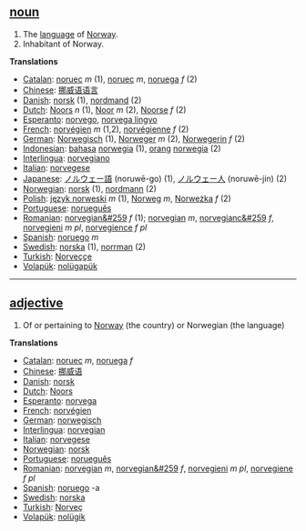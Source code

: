 == [[noun]] ==
# The [[language]] of [[Norway]].
# Inhabitant of Norway.

'''Translations'''
*[[Catalan]]: [[noruec]] ''m'' (1), [[noruec]] ''m'', [[noruega]] ''f'' (2)
*[[Chinese]]: [[挪威语语言]]
*[[Danish]]: [[norsk]] (1), [[nordmand]] (2)
*[[Dutch]]: [[Noors]] ''n'' (1), [[Noor]] ''m'' (2), [[Noorse]] ''f'' (2)
*[[Esperanto]]: [[norvego]], [[norvega lingvo]]
*[[French]]: [[norvégien]] ''m'' (1,2), [[norvégienne]] ''f'' (2)
*[[German]]: [[Norwegisch]] (1), [[Norweger]] ''m'' (2), [[Norwegerin]] ''f'' (2)
*[[Indonesian]]: [[bahasa]] [[norwegia]] (1), [[orang]] [[norwegia]] (2)
*[[Interlingua]]: [[norvegiano]]
*[[Italian]]: [[norvegese]]
*[[Japanese]]: [[ノルウェー語]] (noruwē-go) (1), [[ノルウェー人]] (noruwē-jin) (2)
*[[Norwegian]]: [[norsk]] (1), [[nordmann]] (2)
*[[Polish]]: [[język norweski]] ''m'' (1), [[Norweg]] ''m'', [[Norweżka]] ''f'' (2)
*[[Portuguese]]: [[norueguês]]
*[[Romanian]]: [[norvegian&#259]] ''f'' (1); [[norvegian]] ''m'', [[norvegianc&#259]] ''f'', [[norvegieni]] ''m pl'', [[norvegience]] ''f pl''
*[[Spanish]]: [[noruego]] ''m''
*[[Swedish]]: [[norska]] (1), [[norrman]] (2)
*[[Turkish]]: [[Norveççe]]
*[[Volapük]]: [[nolügapük]]

----

== [[adjective]] ==
# Of or pertaining to [[Norway]] (the country) or Norwegian (the language)

'''Translations'''
*[[Catalan]]: [[noruec]] ''m'', [[noruega]] ''f''
*[[Chinese]]: [[挪威语]]
*[[Danish]]: [[norsk]]
*[[Dutch]]: [[Noors]]
*[[Esperanto]]: [[norvega]]
*[[French]]: [[norvégien]]
*[[German]]: [[norwegisch]]
*[[Interlingua]]: [[norvegian]]
*[[Italian]]: [[norvegese]]
*[[Norwegian]]: [[norsk]]
*[[Portuguese]]: [[norueguês]]
*[[Romanian]]: [[norvegian]] ''m'', [[norvegian&#259]] ''f'', [[norvegieni]] ''m pl'', [[norvegiene]] ''f pl''
*[[Spanish]]: [[noruego]] -a
*[[Swedish]]: [[norska]]
*[[Turkish]]: [[Norveç]]
*[[Volapük]]: [[nolügik]]